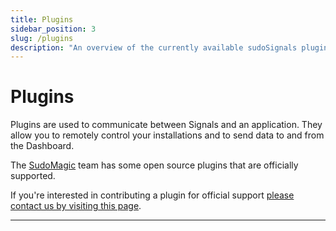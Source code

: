 ```yaml
---
title: Plugins
sidebar_position: 3
slug: /plugins
description: "An overview of the currently available sudoSignals plugins"
---
```



# Plugins

Plugins are used to communicate between Signals and an application. They allow you to remotely control your installations and to send data to and from the Dashboard.

The [SudoMagic](https://www.sudomagic.com/) team has some open source plugins that are officially supported.

If you're interested in contributing a plugin for official support [please contact us by visiting this page](http://sudosignals.com/contact).

---
<DocCardList />

<!-- links -->